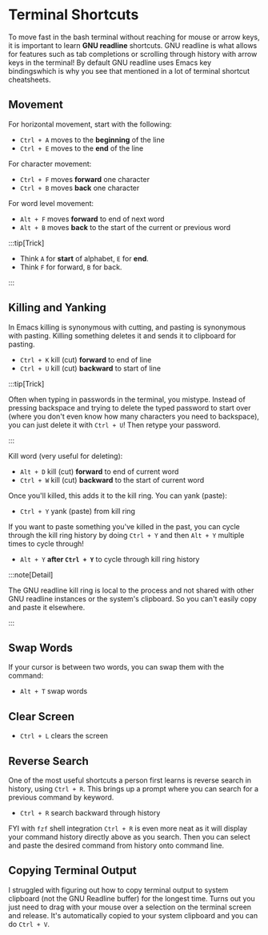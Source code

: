 
# Terminal Shortcuts

To move fast in the bash terminal without reaching for mouse or arrow keys, it is important to learn **GNU readline** shortcuts. GNU readline is what allows for features such as tab completions or scrolling through history with arrow keys in the terminal! By default <GreenHighlight>GNU readline uses Emacs key bindings</GreenHighlight>which is why you see that mentioned in a lot of terminal shortcut cheatsheets.

## Movement

For horizontal movement, start with the following:

- `Ctrl + A` moves to the **beginning** of the line
- `Ctrl + E` moves to the **end** of the line

For character movement:

- `Ctrl + F` moves **forward** one character
- `Ctrl + B` moves **back** one character

For word level movement:

- `Alt + F` moves **forward** to end of next word
- `Alt + B` moves **back** to the start of the current or previous word

:::tip[Trick]

- Think `A` for **start** of alphabet, `E` for **end**.
- Think `F` for forward, `B` for back.

:::

## Killing and Yanking

In Emacs <BlueHighlight>killing</BlueHighlight> is synonymous with cutting, and <BlueHighlight>pasting</BlueHighlight> is synonymous with pasting. Killing something deletes it and sends it to clipboard for pasting.

- `Ctrl + K` kill (cut) **forward** to end of line
- `Ctrl + U` kill (cut) **backward** to start of line

:::tip[Trick]

Often when typing in passwords in the terminal, you mistype. Instead of pressing backspace and trying to delete the typed password to start over (where you don't even know how many characters you need to backspace), you can just delete it with `Ctrl + U`! Then retype your password.

:::

Kill word (very useful for deleting):

- `Alt + D` kill (cut) **forward** to end of current word
- `Ctrl + W` kill (cut) **backward** to the start of current word

Once you'll killed, this adds it to the kill ring. You can yank (paste):

- `Ctrl + Y` yank (paste) from kill ring

If you want to paste something you've killed in the past, you can cycle through the kill ring history by doing `Ctrl + Y` and then `Alt + Y` multiple times to cycle through!
- `Alt + Y` **after `Ctrl + Y`** to cycle through kill ring history

:::note[Detail]

The GNU readline kill ring is local to the process and not shared with other GNU readline instances or the system's clipboard. So you can't easily copy and paste it elsewhere.

:::

## Swap Words

If your cursor is between two words, you can swap them with the command:

- `Alt + T` swap words

## Clear Screen

- `Ctrl + L` clears the screen

## Reverse Search

One of the most useful shortcuts a person first learns is <BlueHighlight>reverse search</BlueHighlight> in history, using `Ctrl + R`. This brings up a prompt where you can search for a previous command by keyword.

- `Ctrl + R` search backward through history

FYI with `fzf` shell integration `Ctrl + R` is even more neat as it will display your command history directly above as you search. Then you can select and paste the desired command from history onto command line.

## Copying Terminal Output

I struggled with figuring out how to copy terminal output to system clipboard (not the GNU Readline buffer) for the longest time. Turns out you just need to drag with your mouse over a selection on the terminal screen and release. It's automatically copied to your system clipboard and you can do `Ctrl + V`.
